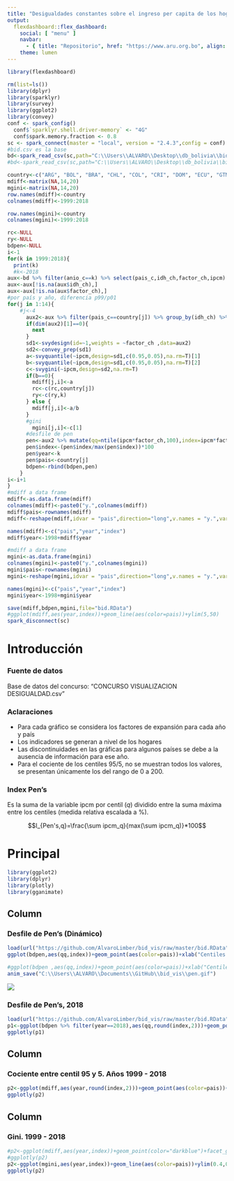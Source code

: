 ```yaml
---
title: "Desigualdades constantes sobre el ingreso per capita de los hogares"
output: 
  flexdashboard::flex_dashboard:
    social: [ "menu" ]
    navbar:
      - { title: "Repositorio", href: "https://www.aru.org.bo", align: right }
    theme: lumen
---
```


```r
library(flexdashboard)
```

```r
rm(list=ls())
library(dplyr)
library(sparklyr)
library(survey)
library(ggplot2)
library(convey)
conf <- spark_config()
  conf$`sparklyr.shell.driver-memory` <- "4G"
  conf$spark.memory.fraction <- 0.8 
sc <- spark_connect(master = "local", version = "2.4.3",config = conf)
#bid.csv es la base 
bd<-spark_read_csv(sc,path="C:\\Users\\ALVARO\\Desktop\\db_bolivia\\bid\\bid.csv",name="bid")
#bd<-spark_read_csv(sc,path="C:\\Users\\ALVARO\\Desktop\\db_bolivia\\bid\\bidsample.csv",name="bid")

country<-c("ARG", "BOL", "BRA", "CHL", "COL", "CRI", "DOM", "ECU", "GTM", "MEX", "PER", "PRY", "SLV", "URY")
mdiff<-matrix(NA,14,20)
mgini<-matrix(NA,14,20)
row.names(mdiff)<-country
colnames(mdiff)<-1999:2018

row.names(mgini)<-country
colnames(mgini)<-1999:2018

rc<-NULL
ry<-NULL
bdpen<-NULL
i<-1
for(k in 1999:2018){
  print(k)
  #k<-2018
aux<-bd %>% filter(anio_c==k) %>% select(pais_c,idh_ch,factor_ch,ipcm) %>% mutate(idh_ch=as.numeric(idh_ch),factor_ch=as.numeric(factor_ch),ipcm=as.numeric(ipcm)) %>% collect() 
aux<-aux[!is.na(aux$idh_ch),]
aux<-aux[!is.na(aux$factor_ch),]
#por país y año, diferencia p99/p01
for(j in 1:14){
    #j<-4
      aux2<-aux %>% filter(pais_c==country[j]) %>% group_by(idh_ch) %>% summarise(ipcm=max(ipcm),factor_ch=max(factor_ch))
      if(dim(aux2)[1]==0){
        next
      }
      sd1<-svydesign(id=~1,weights = ~factor_ch ,data=aux2)
      sd2<-convey_prep(sd1)
      a<-svyquantile(~ipcm,design=sd1,c(0.95,0.05),na.rm=T)[1]
      b<-svyquantile(~ipcm,design=sd1,c(0.95,0.05),na.rm=T)[2]
      c<-svygini(~ipcm,design=sd2,na.rm=T)
      if(b==0){
        mdiff[j,i]<-a
        rc<-c(rc,country[j])
        ry<-c(ry,k)
      } else {
        mdiff[j,i]<-a/b
      }
      #gini 
        mgini[j,i]<-c[1]
      #desfile de pen
      pen<-aux2 %>% mutate(qq=ntile(ipcm*factor_ch,100),index=ipcm*factor_ch) %>% group_by(qq) %>% summarise(index=sum(index))
      pen$index<-(pen$index/max(pen$index))*100
      pen$year<-k
      pen$pais<-country[j]
      bdpen<-rbind(bdpen,pen)
    }
i<-i+1
}
#mdiff a data frame
mdiff<-as.data.frame(mdiff)
colnames(mdiff)<-paste0("y.",colnames(mdiff))
mdiff$pais<-rownames(mdiff)
mdiff<-reshape(mdiff,idvar = "pais",direction="long",v.names = "y.",varying = list(1:20))

names(mdiff)<-c("pais","year","index")
mdiff$year<-1998+mdiff$year

#mdiff a data frame
mgini<-as.data.frame(mgini)
colnames(mgini)<-paste0("y.",colnames(mgini))
mgini$pais<-rownames(mgini)
mgini<-reshape(mgini,idvar = "pais",direction="long",v.names = "y.",varying = list(1:20))

names(mgini)<-c("pais","year","index")
mgini$year<-1998+mgini$year

save(mdiff,bdpen,mgini,file="bid.RData")
#ggplot(mdiff,aes(year,index))+geom_line(aes(color=pais))+ylim(5,50)
spark_disconnect(sc)
```

Introducción  {.sidebar}
===============================================================

### Fuente de datos

Base de datos del concurso:  "CONCURSO VISUALIZACION DESIGUALDAD.csv"


### Aclaraciones

* Para cada gráfico se considera los factores de expansión para cada año y país
* Los indicadores se generan a nivel de los hogares
* Las discontinuidades en las gráficas para algunos países se debe a la ausencia de información para ese año.
* Para el cociente de los centiles 95/5, no se muestran todos los valores, se presentan únicamente los del rango de 0 a 200.

### Index Pen's

Es la suma de la variable ipcm por centil ($q$) dividido entre la suma máxima entre los centiles (medida relativa escalada a %).

$$I_{Pen's,q}=\frac{\sum ipcm_q}{max(\sum ipcm_q)}*100$$

Principal
===============================================================

```r
library(ggplot2)
library(dplyr)
library(plotly)
library(gganimate)
```

Column
---------------------------------------------------------------

### Desfile de Pen's  (Dinámico)

```r
load(url("https://github.com/AlvaroLimber/bid_vis/raw/master/bid.RData"))
ggplot(bdpen,aes(qq,index))+geom_point(aes(color=pais))+xlab("Centiles (q)")+ylab("Index Pen's")+transition_time(year)+labs(title = 'Año:  {frame_time}') 

#ggplot(bdpen ,aes(qq,index))+geom_point(aes(color=pais))+xlab("Centiles (q)")+ylab("suma(ipcm_q)/max(suma(ipcm_q))")+transition_time(year)
anim_save("C:\\Users\\ALVARO\\Documents\\GitHub\\bid_vis\\pen.gif")
```

![](pen.gif)

### Desfile de Pen's, 2018

```r
load(url("https://github.com/AlvaroLimber/bid_vis/raw/master/bid.RData"))
p1<-ggplot(bdpen %>% filter(year==2018),aes(qq,round(index,2)))+geom_point(aes(color=pais))+xlab("Centiles")+ylab("Index Pen's") + theme(legend.title=element_blank())
ggplotly(p1)
```

Column
---------------------------------------------------------------

### Cociente entre centil 95 y 5. Años 1999 - 2018
```r
p2<-ggplot(mdiff,aes(year,round(index,2)))+geom_point(aes(color=pais))+facet_wrap(~pais,ncol=3)+ylim(0,200)+ theme(legend.position = "none")+ylab("c95/c5")+xlab("Año")
ggplotly(p2)
```

Column
---------------------------------------------------------------

### Gini. 1999 - 2018
```r
#p2<-ggplot(mdiff,aes(year,index))+geom_point(color="darkblue")+facet_grid(~pais)+ylim(5,100)
#ggplotly(p2)
p2<-ggplot(mgini,aes(year,index))+geom_line(aes(color=pais))+ylim(0.4,0.75)+ylab("Gini")+xlab("Año")+ theme(legend.title=element_blank())
ggplotly(p2)
```
